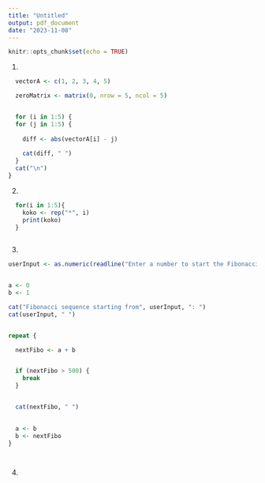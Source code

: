 ```yaml
---
title: "Untitled"
output: pdf_document
date: "2023-11-08"
---
```


```r
knitr::opts_chunk$set(echo = TRUE)
```

1.

```r
  vectorA <- c(1, 2, 3, 4, 5)

  zeroMatrix <- matrix(0, nrow = 5, ncol = 5)


  for (i in 1:5) {
  for (j in 1:5) {
    
    diff <- abs(vectorA[i] - j)
    
    cat(diff, " ")
  }
  cat("\n")
}
```      

2.
```r
  for(i in 1:5){
    koko <- rep("*", i)
    print(koko)
  }
      
```

3.
```r
     
userInput <- as.numeric(readline("Enter a number to start the Fibonacci sequence: "))


a <- 0
b <- 1

cat("Fibonacci sequence starting from", userInput, ": ")
cat(userInput, " ")


repeat {

  nextFibo <- a + b


  if (nextFibo > 500) {
    break
  }


  cat(nextFibo, " ")

 
  a <- b
  b <- nextFibo
}

          
```
4.
```r
    
```